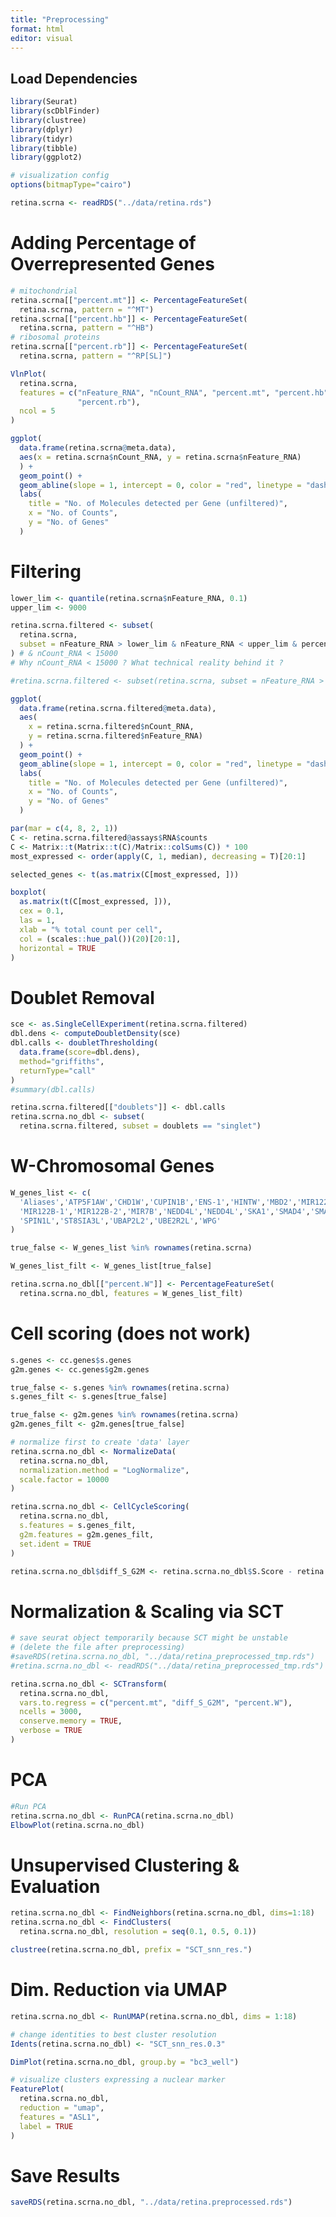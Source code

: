 ```yaml
---
title: "Preprocessing"
format: html
editor: visual
---
```


## Load Dependencies

```r
library(Seurat)
library(scDblFinder)
library(clustree)
library(dplyr)
library(tidyr)
library(tibble)
library(ggplot2)

# visualization config
options(bitmapType="cairo")
```

```r
retina.scrna <- readRDS("../data/retina.rds")
```

# Adding Percentage of Overrepresented Genes

```r
# mitochondrial
retina.scrna[["percent.mt"]] <- PercentageFeatureSet(
  retina.scrna, pattern = "^MT")
retina.scrna[["percent.hb"]] <- PercentageFeatureSet(
  retina.scrna, pattern = "^HB")
# ribosomal proteins
retina.scrna[["percent.rb"]] <- PercentageFeatureSet(
  retina.scrna, pattern = "^RP[SL]")

VlnPlot(
  retina.scrna,
  features = c("nFeature_RNA", "nCount_RNA", "percent.mt", "percent.hb",
               "percent.rb"),
  ncol = 5
)

ggplot(
  data.frame(retina.scrna@meta.data),
  aes(x = retina.scrna$nCount_RNA, y = retina.scrna$nFeature_RNA)
  ) +
  geom_point() +
  geom_abline(slope = 1, intercept = 0, color = "red", linetype = "dashed") +
  labs(
    title = "No. of Molecules detected per Gene (unfiltered)",
    x = "No. of Counts",
    y = "No. of Genes"
  )
```

# Filtering

```r
lower_lim <- quantile(retina.scrna$nFeature_RNA, 0.1)
upper_lim <- 9000

retina.scrna.filtered <- subset(
  retina.scrna,
  subset = nFeature_RNA > lower_lim & nFeature_RNA < upper_lim & percent.mt < 10
) # & nCount_RNA < 15000
# Why nCount_RNA < 15000 ? What technical reality behind it ?

#retina.scrna.filtered <- subset(retina.scrna, subset = nFeature_RNA > 200 & nFeature_RNA < 6000 & percent.mt < 10, nCount_RNA < 15000)

ggplot(
  data.frame(retina.scrna.filtered@meta.data),
  aes(
    x = retina.scrna.filtered$nCount_RNA,
    y = retina.scrna.filtered$nFeature_RNA)
  ) + 
  geom_point() +
  geom_abline(slope = 1, intercept = 0, color = "red", linetype = "dashed") +
  labs(
    title = "No. of Molecules detected per Gene (unfiltered)",
    x = "No. of Counts",
    y = "No. of Genes"
  )

par(mar = c(4, 8, 2, 1))
C <- retina.scrna.filtered@assays$RNA$counts
C <- Matrix::t(Matrix::t(C)/Matrix::colSums(C)) * 100
most_expressed <- order(apply(C, 1, median), decreasing = T)[20:1]

selected_genes <- t(as.matrix(C[most_expressed, ]))

boxplot(
  as.matrix(t(C[most_expressed, ])), 
  cex = 0.1,
  las = 1,
  xlab = "% total count per cell",
  col = (scales::hue_pal())(20)[20:1],
  horizontal = TRUE
)
```

# Doublet Removal

```r
sce <- as.SingleCellExperiment(retina.scrna.filtered)
dbl.dens <- computeDoubletDensity(sce)
dbl.calls <- doubletThresholding(
  data.frame(score=dbl.dens), 
  method="griffiths", 
  returnType="call"
)
#summary(dbl.calls)

retina.scrna.filtered[["doublets"]] <- dbl.calls
retina.scrna.no_dbl <- subset(
  retina.scrna.filtered, subset = doublets == "singlet")
```

# W-Chromosomal Genes

```r
W_genes_list <- c(
  'Aliases','ATP5F1AW','CHD1W','CUPIN1B','ENS-1','HINTW','MBD2','MIR122-2',
  'MIR122B-1','MIR122B-2','MIR7B','NEDD4L','NEDD4L','SKA1','SMAD4','SMAD7B',
  'SPIN1L','ST8SIA3L','UBAP2L2','UBE2R2L','WPG'
)

true_false <- W_genes_list %in% rownames(retina.scrna)

W_genes_list_filt <- W_genes_list[true_false]

retina.scrna.no_dbl[["percent.W"]] <- PercentageFeatureSet(
  retina.scrna.no_dbl, features = W_genes_list_filt)
```

# Cell scoring (does not work)

```r
s.genes <- cc.genes$s.genes
g2m.genes <- cc.genes$g2m.genes

true_false <- s.genes %in% rownames(retina.scrna)
s.genes_filt <- s.genes[true_false]

true_false <- g2m.genes %in% rownames(retina.scrna)
g2m.genes_filt <- g2m.genes[true_false]

# normalize first to create 'data' layer
retina.scrna.no_dbl <- NormalizeData(
  retina.scrna.no_dbl,
  normalization.method = "LogNormalize",
  scale.factor = 10000
)

retina.scrna.no_dbl <- CellCycleScoring(
  retina.scrna.no_dbl,
  s.features = s.genes_filt,
  g2m.features = g2m.genes_filt,
  set.ident = TRUE
)

retina.scrna.no_dbl$diff_S_G2M <- retina.scrna.no_dbl$S.Score - retina.scrna.no_dbl$G2M.Score
```

# Normalization & Scaling via SCT

```r
# save seurat object temporarily because SCT might be unstable
# (delete the file after preprocessing)
#saveRDS(retina.scrna.no_dbl, "../data/retina_preprocessed_tmp.rds")
#retina.scrna.no_dbl <- readRDS("../data/retina_preprocessed_tmp.rds")
```

```r
retina.scrna.no_dbl <- SCTransform(
  retina.scrna.no_dbl,
  vars.to.regress = c("percent.mt", "diff_S_G2M", "percent.W"),
  ncells = 3000,
  conserve.memory = TRUE,
  verbose = TRUE
)
```

# PCA

```r
#Run PCA 
retina.scrna.no_dbl <- RunPCA(retina.scrna.no_dbl)
ElbowPlot(retina.scrna.no_dbl)
```

# Unsupervised Clustering & Evaluation

```r
retina.scrna.no_dbl <- FindNeighbors(retina.scrna.no_dbl, dims=1:18)
retina.scrna.no_dbl <- FindClusters(
  retina.scrna.no_dbl, resolution = seq(0.1, 0.5, 0.1))

clustree(retina.scrna.no_dbl, prefix = "SCT_snn_res.")
```

# Dim. Reduction via UMAP

```r
retina.scrna.no_dbl <- RunUMAP(retina.scrna.no_dbl, dims = 1:18)
```

```r
# change identities to best cluster resolution
Idents(retina.scrna.no_dbl) <- "SCT_snn_res.0.3"
```

```r
DimPlot(retina.scrna.no_dbl, group.by = "bc3_well")
```

```r
# visualize clusters expressing a nuclear marker
FeaturePlot(
  retina.scrna.no_dbl, 
  reduction = "umap", 
  features = "ASL1",
  label = TRUE
) 
```

# Save Results

```r
saveRDS(retina.scrna.no_dbl, "../data/retina.preprocessed.rds")
```
